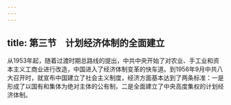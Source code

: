 ```yaml
---
---
---
```

title: 第三节　计划经济体制的全面建立
---




从1953年起，随着过渡时期总路线的提出，中共中央开始了对农业、手工业和资本主义工商业进行改造，中国进入了经济体制变革的快车道。到1956年9月中共八大召开时，就宣布中国建立了社会主义制度，经济方面基本达到了两条标准：一是形成了以国有和集体为绝对主体的公有制，二是全面建立了中央高度集权的计划经济体制。